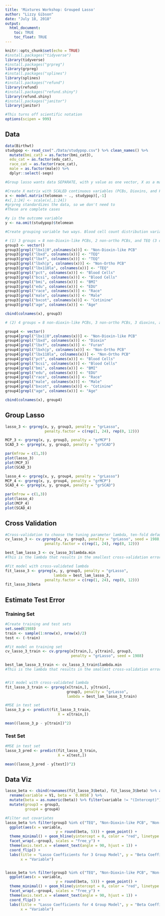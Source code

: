 ```yaml
---
title: 'Mixtures Workshop: Grouped Lasso'
author: "Lizzy Gibson"
date: "July 18, 2018"
output: 
  html_document:
    toc: TRUE
    toc_float: TRUE
---
```


```r
knitr::opts_chunk$set(echo = TRUE)
#install.packages("tidyverse")
library(tidyverse)
#install.packages("grpreg")
library(grpreg)
#install.packages("splines")
library(splines)
#install.packages("refund")
library(refund)
#install.packages("refund.shiny")
library(refund.shiny)
#install.packages("janitor")
library(janitor)

#This turns off scientific notation
options(scipen = 999)
```

## Data

```r
data(Birthwt)
studypop <- read_csv("./Data/studypop.csv") %>% clean_names() %>% 
  mutate(bmi_cat3 = as.factor(bmi_cat3),
  edu_cat = as.factor(edu_cat),
  race_cat = as.factor(race_cat),
  male = as.factor(male)) %>% 
  dplyr::select(-seqn)

#Group lasso wants data SEPARATE, with y value as one vector, X as a matrix of predictors (numeric values, categorical variables must be changed to 0/1 dummy variables), and grouping variable as a factor vector.

#Create X matrix with SCALED continuous variables (PCBs, Dioxins, and Furans) and dummy variables for categorical.
x <- model.matrix(telomean ~ ., studypop)[,-1]
#x[,1:24] <- scale(x[,1:24])
#grpreg standardizes the data, so we don't need to
#These are complete cases

#y is the outcome variable
y <- na.omit(studypop)$telomean

#Create grouping variable two ways. Blood cell count distribution variables always grouped together. Dummy variables for categorical variables always grouped together. Group must be a FACTOR. 

# (1) 3 groups = 8 non-Dioxin-like PCBs, 2 non-ortho PCBs, and TEQ (3 dioxins, 4 furans, 1 mono-ortho (Dioxin-like) PCBs). 
group3 <- vector()
group3[grepl("lbx1|0",colnames(x))] <- "Non-Dioxin-like PCB"
group3[grepl("lbxd", colnames(x))] <- "TEQ"
group3[grepl("lbxf", colnames(x))] <- "TEQ"
group3[grepl("lbxh|p", colnames(x))] <- "Non-Ortho PCB"
group3[grepl("lbx118la", colnames(x))] <- "TEQ"
group3[grepl("pct", colnames(x))] <- "Blood Cells"
group3[grepl("bcsi", colnames(x))] <- "Blood Cells"
group3[grepl("bmi", colnames(x))] <- "BMI"
group3[grepl("edu", colnames(x))] <- "EDU"
group3[grepl("race", colnames(x))] <- "Race"
group3[grepl("male", colnames(x))] <- "Male"
group3[grepl("bxcot", colnames(x))] <- "Cotinine"
group3[grepl("age", colnames(x))] <- "Age"

cbind(colnames(x), group3)

# (2) 4 groups = 8 non-dioxin-like PCBs, 3 non-ortho PCBs, 3 dioxins, and 4 furans.

group4 <- vector()
group4[grepl("lbx1|0",colnames(x))] <- "Non-Dioxin-like PCB"
group4[grepl("lbxd", colnames(x))] <- "Dioxin"
group4[grepl("lbxf", colnames(x))] <- "Furan"
group4[grepl("lbxh|p", colnames(x))] <- "Non-Ortho PCB"
group4[grepl("lbx118la", colnames(x))] <- "Non-Ortho PCB"
group4[grepl("pct", colnames(x))] <- "Blood Cells"
group4[grepl("bcsi", colnames(x))] <- "Blood Cells"
group4[grepl("bmi", colnames(x))] <- "BMI"
group4[grepl("edu", colnames(x))] <- "EDU"
group4[grepl("race", colnames(x))] <- "Race"
group4[grepl("male", colnames(x))] <- "Male"
group4[grepl("bxcot", colnames(x))] <- "Cotinine"
group4[grepl("age", colnames(x))] <- "Age"

cbind(colnames(x), group4)
```

## Group Lasso

```r
lasso_3 <- grpreg(x, y, group3, penalty = "grLasso", 
                  penalty.factor = c(rep(1, 24), rep(0, 12)))

MCP_3 <- grpreg(x, y, group3, penalty = "grMCP")
SCAD_3 <- grpreg(x, y, group3, penalty = "grSCAD")

par(mfrow = c(1,3))
plot(lasso_3)
plot(MCP_3)
plot(SCAD_3)

lasso_4 <- grpreg(x, y, group4, penalty = "grLasso")
MCP_4 <- grpreg(x, y, group4, penalty = "grMCP")
SCAD_4 <- grpreg(x, y, group4, penalty = "grSCAD")

par(mfrow = c(1,3))
plot(lasso_4)
plot(MCP_4)
plot(SCAD_4)
```

## Cross Validation

```r
#Cross-validation to choose the tuning parameter lambda, ten-fold default
cv_lasso_3 <- cv.grpreg(x, y, group3, penalty = "grLasso", seed = 1988, 
                  penalty.factor = c(rep(1, 24), rep(0, 12)))

best_lam_lasso_3 <- cv_lasso_3$lambda.min
#This is the lambda that results in the smallest cross-validation error

#Fit model with cross-validated lambda
fit_lasso_3 <- grpreg(x, y, group3, penalty = "grLasso", 
                      lambda = best_lam_lasso_3, 
                  penalty.factor = c(rep(1, 24), rep(0, 12)))
fit_lasso_3$beta
```

## Estimate Test Error

### Training Set

```r
#Create training and test sets
set.seed(1988)
train <- sample(1:nrow(x), nrow(x)/2)
test <- (-train)

#Fit model on training set
cv_lasso_3_train <- cv.grpreg(x[train,], y[train], group3, 
                              penalty = "grLasso", seed = 1988)

best_lam_lasso_3_train <- cv_lasso_3_train$lambda.min
#This is the lambda that results in the smallest cross-validation error in the TRAINING set


#Fit model with cross-validated lambda
fit_lasso_3_train <- grpreg(x[train,], y[train], 
                            group3, penalty = "grLasso", 
                            lambda = best_lam_lasso_3_train)

#MSE in test set
lasso_3_p <- predict(fit_lasso_3_train,
                        X = x[train,])

mean((lasso_3_p - y[train])^2)
```

### Test Set

```r
#MSE in test set
lasso_3_pred <- predict(fit_lasso_3_train,
                        X = x[test,])

mean((lasso_3_pred - y[test])^2)
```

## Data Viz

```r
lasso_beta <- cbind(rownames(fit_lasso_3$beta), fit_lasso_3$beta) %>% as.tibble() %>% 
  rename(variable = V1, beta = `0.0058`) %>% 
  mutate(beta = as.numeric(beta)) %>% filter(variable != "(Intercept)") %>% 
  mutate(group3 = group3,
         group4 = group4)

#Filter out covariates
lasso_beta %>% filter(group3 %in% c("TEQ", "Non-Dioxin-like PCB", "Non-Ortho PCB")) %>% 
  ggplot(aes(x = variable, 
                       y = round(beta, 5))) + geom_point() +
  theme_minimal() + geom_hline(yintercept = 0, color = "red", linetype = "dashed") +
  facet_wrap(.~group3, scales = "free_y") +
  theme(axis.text.x = element_text(angle = 90, hjust = 1)) +
  coord_flip() + 
  labs(title = "Lasso Coefficients for 3 Group Model", y = "Beta Coefficient",
       x = "Variable")


lasso_beta %>% filter(group3 %in% c("TEQ", "Non-Dioxin-like PCB", "Non-Ortho PCB")) %>%
  ggplot(aes(x = variable, 
                       y = round(beta, 5))) + geom_point() +
  theme_minimal() + geom_hline(yintercept = 0, color = "red", linetype = "dashed") +
  facet_wrap(.~group4, scales = "free_y") +
  theme(axis.text.x = element_text(angle = 90, hjust = 1)) +
  coord_flip() + 
  labs(title = "Lasso Coefficients for 4 Group Model", y = "Beta Coefficient",
       x = "Variable")
```

